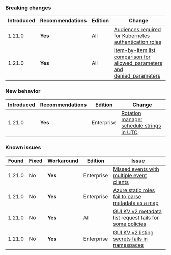 ### Breaking changes

Introduced | Recommendations | Edition    | Change
---------- | --------------- | ---------- | ------
1.21.0     | **Yes**         | All        | [Audiences required for Kubernetes authentication roles](/vault/docs/v1.21.x/updates/important-changes#k8-audience-required)
1.21.0     | **Yes**         | All        | [Item-by-item list comparison for allowed_parameters and denied_parameters](/vault/docs/v1.21.x/updates/important-changes#allowed-parameters-list)


### New behavior

Introduced | Recommendations | Edition    | Change
---------- | --------------- | ---------- | ------
1.21.0     | **Yes**         | Enterprise | [Rotation manager schedule strings in UTC](/vault/docs/v1.21.x/updates/important-changes#rotation-manager-utc)


### Known issues

Found  | Fixed  | Workaround | Edition    | Issue
------ |--------| ---------- | ---------- | -----
1.21.0 | No     | **Yes**    | Enterprise | [Missed events with multiple event clients](/vault/docs/v1.21.x/updates/important-changes#missed-events)
1.21.0 | No     | **Yes**    | Enterprise | [Azure static roles fail to parse metadata as a map](/vault/docs/v1.21.x/updates/important-changes#azure-static-roles)
1.21.0 | No     | **Yes**    | All        | [GUI KV v2 metadata list request fails for some policies](/vault/docs/v1.21.x/updates/important-changes#gui-kvv2-metadata-policy)
1.21.0 | No     | **Yes**    | Enterprise | [GUI KV v2 listing secrets fails in namespaces](/vault/docs/v1.21.x/updates/important-changes#gui-kvv2-list-namespaces)
